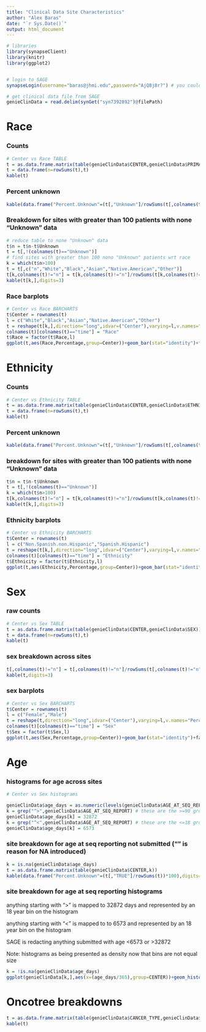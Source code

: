 ```yaml
---
title: "Clinical Data Site Characteristics"
author: "Alex Baras"
date: "`r Sys.Date()`"
output: html_document
---
```



```r

# libraries
library(synapseClient)
library(knitr)
library(ggplot2)


# login to SAGE
synapseLogin(username="baras@jhmi.edu",password="AjQ8j8r?") # you could do this with prompt or coded, but will need to enter something here

# get clinical data file from SAGE
genieClinData = read.delim(synGet("syn7392892")@filePath)

```

# Race

### Counts

```r

# Center vs Race TABLE
t = as.data.frame.matrix(table(genieClinData$CENTER,genieClinData$PRIMARY_RACE))
t = data.frame(n=rowSums(t),t)
kable(t)

```

### Percent unknown

```r

kable(data.frame("Percent.Unknown"=(t[,"Unknown"]/rowSums(t[,colnames(t)!="n"]))*100),digits=2)

```

### Breakdown for sites with greater than 100 patients with none "Unknown" data

```r

# reduce table to none "Unknown" data
t$n = t$n-t$Unknown
t = t[,!(colnames(t)=="Unknown")]
# find sites with greater than 100 nono "Unknown" patients wrt race
k = which(t$n>100)
t = t[,c("n","White","Black","Asian","Native.American","Other")]
t[k,colnames(t)!="n"] = t[k,colnames(t)!="n"]/rowSums(t[k,colnames(t)!="n"])
kable(t[k,],digits=3)

```

### Race barplots

```r

# Center vs Race BARCHARTS
t$Center = rownames(t)
l = c("White","Black","Asian","Native.American","Other")
t = reshape(t[k,],direction="long",idvar=("Center"),varying=l,v.names="Percentage",times=l,drop="n")
colnames(t)[colnames(t)=="time"] = "Race"
t$Race = factor(t$Race,l)
ggplot(t,aes(Race,Percentage,group=Center))+geom_bar(stat="identity")+facet_wrap(~Center,ncol=4)+ylim(0,1)+coord_flip()

```

# Ethnicity

### Counts

```r

# Center vs Ethnicity TABLE
t = as.data.frame.matrix(table(genieClinData$CENTER,genieClinData$ETHNICITY))
t = data.frame(n=rowSums(t),t)
kable(t)

```

### Percent unknown

```r

kable(data.frame("Percent.Unknown"=(t[,"Unknown"]/rowSums(t[,colnames(t)!="n"]))*100),digits=2)

```

### breakdown for sites with greater than 100 patients with none "Unknown" data

```r

t$n = t$n-t$Unknown
t = t[,!(colnames(t)=="Unknown")]
k = which(t$n>100)
t[k,colnames(t)!="n"] = t[k,colnames(t)!="n"]/rowSums(t[k,colnames(t)!="n"])
kable(t[k,],digits=3)

```

### Ethnicity barplots

```r

# Center vs Ethnicity BARCHARTS
t$Center = rownames(t)
l = c("Non.Spanish.non.Hispanic","Spanish.Hispanic")
t = reshape(t[k,],direction="long",idvar=("Center"),varying=l,v.names="Percentage",times=l,drop="n")
colnames(t)[colnames(t)=="time"] = "Ethnicity"
t$Ethnicity = factor(t$Ethnicity,l)
ggplot(t,aes(Ethnicity,Percentage,group=Center))+geom_bar(stat="identity")+facet_wrap(~Center,ncol=4)+ylim(0,1)+coord_flip()

```

# Sex

### raw counts

```r

# Center vs Sex TABLE
t = as.data.frame.matrix(table(genieClinData$CENTER,genieClinData$SEX))
t = data.frame(n=rowSums(t),t)
kable(t)

```

### sex breakdown across sites

```r

t[,colnames(t)!="n"] = t[,colnames(t)!="n"]/rowSums(t[,colnames(t)!="n"])
kable(t,digits=3)

```

### sex barplots

```r

# Center vs Sex BARCHARTS
t$Center = rownames(t)
l = c("Female","Male")
t = reshape(t,direction="long",idvar=("Center"),varying=l,v.names="Percentage",times=l,drop="n")
colnames(t)[colnames(t)=="time"] = "Sex"
t$Sex = factor(t$Sex,l)
ggplot(t,aes(Sex,Percentage,group=Center))+geom_bar(stat="identity")+facet_wrap(~Center,ncol=4)+ylim(0,1)+coord_flip()


```

# Age

### histograms for age across sites

```r

# Center vs Sex histograms

genieClinData$age_days = as.numeric(levels(genieClinData$AGE_AT_SEQ_REPORT))[genieClinData$AGE_AT_SEQ_REPORT]
k = grep("^>",genieClinData$AGE_AT_SEQ_REPORT) # these are the >=90 group that get mapped to 90
genieClinData$age_days[k] = 32872
k = grep("^<",genieClinData$AGE_AT_SEQ_REPORT) # these are the <=18 group that get mapped to 18
genieClinData$age_days[k] = 6573

```

### site breakdown for age at seq reporting not submitted ("" is reason for NA introduced)

```r

k = is.na(genieClinData$age_days)
t = as.data.frame.matrix(table(genieClinData$CENTER,k))
kable(data.frame("Percent.Unknown"=(t[,"TRUE"]/rowSums(t))*100),digits=2)

```

### site breakdown for age at seq reporting histograms

anything starting with ">" is mapped to 32872 days and represented by an 18 year bin on the histogram

anything starting with "<" is mapped to to 6573 and represented by an 18 year bin on the histogram

SAGE is redacting anything submitted with age <6573 or >32872

Note: histograms as being presented as density now that bins are not equal size


```r

k = !is.na(genieClinData$age_days)
ggplot(genieClinData[k,],aes(x=(age_days/365),group=CENTER))+geom_histogram(aes(y = (..count..)/width/tapply(..count..,..group..,sum)[..group..]),breaks=c(0,seq(19,89,2),90,108),closed="left")+facet_wrap(~CENTER,ncol=4)

```

# Oncotree breakdowns

```r

t = as.data.frame.matrix(table(genieClinData$CANCER_TYPE,genieClinData$CENTER))
kable(t)

```
